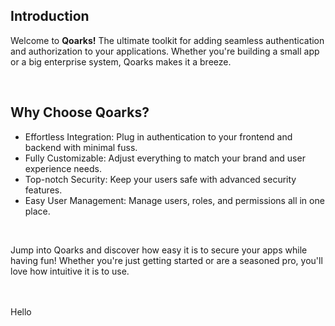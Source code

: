 ## Introduction

Welcome to **Qoarks!** The ultimate toolkit for adding seamless authentication and authorization to your applications. Whether you're building a small app or a big enterprise system, Qoarks makes it a breeze.

<br />

## Why Choose Qoarks?

- Effortless Integration: Plug in authentication to your frontend and backend with minimal fuss.
- Fully Customizable: Adjust everything to match your brand and user experience needs.
- Top-notch Security: Keep your users safe with advanced security features.
- Easy User Management: Manage users, roles, and permissions all in one place.

<br />

Jump into Qoarks and discover how easy it is to secure your apps while having
fun! Whether you're just getting started or are a seasoned pro, you'll love how
intuitive it is to use.

<br />
<br />


<Cards>
	<Card
		style={{
			background: "hsl(248, 89%, 96%)",
			border: "1px solid hsl(248, 89%, 60%)",
		}}
		title="Quick start guide"
		href="/getting_started"
	>
		Hello
	</Card>
	<Card
		style={{
			background: "hsl(48, 89%, 96%)",
			border: "1px solid hsl(48, 89%, 60%)",
		}}
		title="Frontend Integration"
		href="/frontend/installation_and_setup"
	/>
	<Card
		style={{
			background: "hsl(18, 89%, 96%)",
			border: "1px solid hsl(18, 89%, 60%)",
		}}
		title="Backend Integration"
		href="/backend/installation_and_configuration"
	/>
</Cards>

